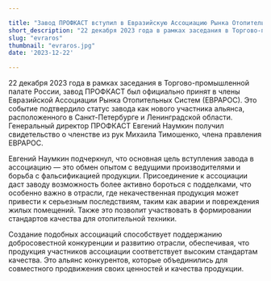 ```yaml
---

title: "Завод ПРОФКАСТ вступил в Евразийскую Ассоциацию Рынка Отопительных Систем"
short_description: "22 декабря 2023 года в рамках заседания в Торгово-промышленной палате России, завод ПРОФКАСТ был официально принят в члены Евразийской Ассоциации Рынка Отопительных Систем (ЕВРАРОС). "
slug: "evraros"
thumbnail: "evraros.jpg"
date: '2023-12-22'

---
```


22 декабря 2023 года в рамках заседания в Торгово-промышленной палате России, завод ПРОФКАСТ был официально принят в члены Евразийской Ассоциации Рынка Отопительных Систем (ЕВРАРОС). Это событие подтвердило статус завода как нового участника альянса, расположенного в Санкт-Петербурге и Ленинградской области. Генеральный директор ПРОФКАСТ Евгений Наумкин получил свидетельство о членстве из рук Михаила Тимошенко, члена правления ЕВРАРОС.

Евгений Наумкин подчеркнул, что основная цель вступления завода в ассоциацию — это обмен опытом с ведущими производителями и борьба с фальсификацией продукции. Присоединение к ассоциации даст заводу возможность более активно бороться с подделками, что особенно важно в отрасли, где некачественная продукция может привести к серьезным последствиям, таким как аварии и повреждения жилых помещений. Также это позволит участвовать в формировании стандартов качества для отопительной техники.

Создание подобных ассоциаций способствует поддержанию добросовестной конкуренции и развитию отрасли, обеспечивая, что продукция участников ассоциации соответствует высоким стандартам качества. Это альянс конкурентов, которые объединились для совместного продвижения своих ценностей и качества продукции.
